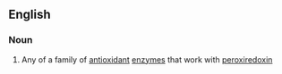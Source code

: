 ==English==

===Noun===
{{en-noun}}

# {{context|enzyme|lang=en}} Any of a family of [[antioxidant]] [[enzyme]]s that work with [[peroxiredoxin‎]]